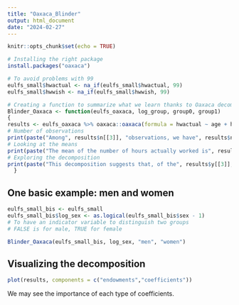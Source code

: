 ```yaml
---
title: "Oaxaca_Blinder"
output: html_document
date: "2024-02-27"
---
```


```r
knitr::opts_chunk$set(echo = TRUE)
```

```r
# Installing the right package
install.packages("oaxaca")

# To avoid problems with 99
eulfs_small$hwactual <- na_if(eulfs_small$hwactual, 99)
eulfs_small$hwwish <- na_if(eulfs_small$hwwish, 99)
```

```r
# Creating a function to summarize what we learn thanks to Oaxaca decomposition
Blinder_Oaxaca <- function(eulfs_oaxaca, log_group, group0, group1)
{ 
results <- eulfs_oaxaca %>% oaxaca::oaxaca(formula = hwactual ~ age + hatlev1d + as.factor(degurba) | log_group)
# Number of observations
print(paste("Among", results$n[[3]], "observations, we have", results$n[[1]], group0, "and", results$n[[2]], group1))
# Looking at the means
print(paste("The mean of the number of hours actually worked is", results$y[[1]], "hours for", group0, "and", results$y[[2]], "for", group1, "leaving a difference of approximately", results$y[[3]], "hours to be explained by the Blinder-Oaxaca decomposition."))
# Exploring the decomposition
print(paste("This decomposition suggests that, of the", results$y[[3]], "hours difference, approximately", results$threefold$overall[[1]], "can be attributed to group differences in endowments (i.e., age, education, living in a city or not),", results$threefold$overall[[3]], "to differences in coefficients, and the remaining", results$threefold$overall[[5]] , "is accounted for by the interaction of the two."))
  }

```

## One basic example: men and women
```r
eulfs_small_bis <- eulfs_small
eulfs_small_bis$log_sex <- as.logical(eulfs_small_bis$sex - 1)
# To have an indicator variable to distinguish two groups
# FALSE is for male, TRUE for female
```

```r
Blinder_Oaxaca(eulfs_small_bis, log_sex, "men", "women")
```

## Visualizing the decomposition

```r
plot(results, components = c("endowments","coefficients"))
```

We may see the importance of each type of coefficients.

